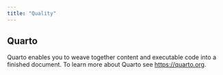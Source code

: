 ```yaml
---
title: "Quality"
---
```


## Quarto

Quarto enables you to weave together content and executable code into a finished document. To learn more about Quarto see <https://quarto.org>.
